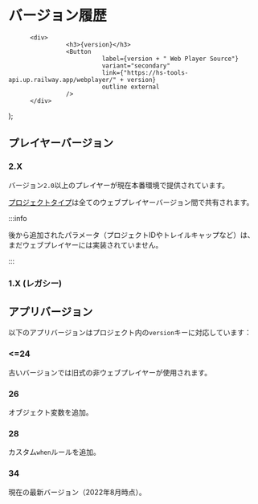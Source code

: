 
# バージョン履歴


          <div>
                    <h3>{version}</h3>
                    <Button
                              label={version + " Web Player Source"}
                              variant="secondary"
                              link={"https://hs-tools-api.up.railway.app/webplayer/" + version}
                              outline external
                    />
          </div>
);

## プレイヤーバージョン

### 2.X

バージョン`2.0`以上のプレイヤーが現在本番環境で提供されています。

[プロジェクトタイプ](/wiki/spec/overview#viewing-types)は全てのウェブプレイヤーバージョン間で共有されます。

:::info

後から追加されたパラメータ（プロジェクトIDやトレイルキャップなど）は、
まだウェブプレイヤーには実装されていません。

:::

<PlayerVersion version="2.0.9" />

<PlayerVersion version="2.1.7" />

<PlayerVersion version="2.2.3" />

### 1.X (レガシー)

<Undocumented message="Coming soon!" />

## アプリバージョン

以下のアプリバージョンはプロジェクト内の`version`キーに対応しています：

### &lt;&equals;24

古いバージョンでは旧式の非ウェブプレイヤーが使用されます。

### 26

オブジェクト変数を追加。

### 28

カスタム`when`ルールを追加。

### 34

現在の最新バージョン（2022年8月時点）。